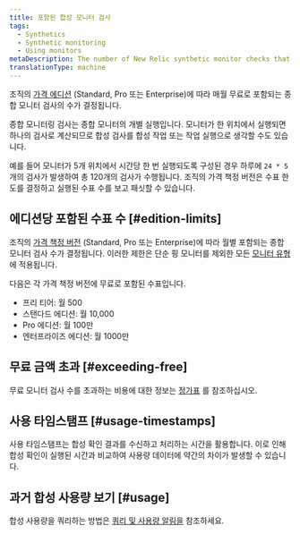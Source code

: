 ```yaml
---
title: 포함된 합성 모니터 검사
tags:
  - Synthetics
  - Synthetic monitoring
  - Using monitors
metaDescription: The number of New Relic synthetic monitor checks that are included per month with each pricing edition.
translationType: machine
---
```


조직의 [가격 에디션](https://newrelic.com/pricing) (Standard, Pro 또는 Enterprise)에 따라 매월 무료로 포함되는 종합 모니터 검사의 수가 결정됩니다.

종합 모니터링 검사는 종합 모니터의 개별 실행입니다. 모니터가 한 위치에서 실행되면 하나의 검사로 계산되므로 합성 검사를 합성 작업 또는 작업 실행으로 생각할 수도 있습니다.

예를 들어 모니터가 5개 위치에서 시간당 한 번 실행되도록 구성된 경우 하루에 `24 * 5` 개의 검사가 발생하여 총 120개의 검사가 수행됩니다. 조직의 가격 책정 버전은 수표 한도를 결정하고 실행된 수표 수를 보고 패싯할 수 있습니다.

## 에디션당 포함된 수표 수 [#edition-limits]

조직의 [가격 책정 버전](https://newrelic.com/pricing) (Standard, Pro 또는 Enterprise)에 따라 월별 포함되는 종합 모니터 검사 수가 결정됩니다. 이러한 제한은 단순 핑 모니터를 제외한 모든 [모니터 유형](/docs/synthetics/synthetic-monitoring/getting-started/types-synthetic-monitors) 에 적용됩니다.

다음은 각 가격 책정 버전에 무료로 포함된 수표입니다.

* 프리 티어: 월 500
* 스탠다드 에디션: 월 10,000
* Pro 에디션: 월 100만
* 엔터프라이즈 에디션: 월 1000만

## 무료 금액 초과 [#exceeding-free]

무료 모니터 검사 수를 초과하는 비용에 대한 정보는 [정가표](/docs/licenses/license-information/usage-plans/new-relic-one-usage-plan-descriptions#list-price) 를 참조하십시오.

## 사용 타임스탬프 [#usage-timestamps]

사용 타임스탬프는 합성 확인 결과를 수신하고 처리하는 시간을 활용합니다. 이로 인해 합성 확인이 실행된 시간과 비교하여 사용량 데이터에 약간의 차이가 발생할 수 있습니다.

## 과거 합성 사용량 보기 [#usage]

합성 사용량을 쿼리하는 방법은 [쿼리 및 사용량 알림을](/docs/accounts/accounts-billing/new-relic-one-pricing-billing/usage-queries-alerts/#synthetics-usage) 참조하세요.
